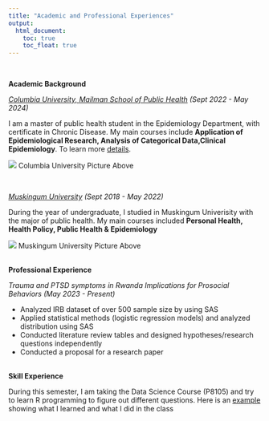 ```yaml
---
title: "Academic and Professional Experiences"
output: 
  html_document:
    toc: true
    toc_float: true
---
```

<br>

**Academic Background**

*[Columbia University, Mailman School of Public Health](https://www.publichealth.columbia.edu/) (Sept 2022 - May 2024)*

I am a master of public health student in the Epidemiology Department, with certificate in Chronic Disease. My main courses include **Application of Epidemiological Research, Analysis of Categorical Data,Clinical Epidemiology**. To learn more [details](https://www.publichealth.columbia.edu/academics/degrees/master-public-health/certificates/certificate-requirements).


![](images/columbia.jpg)
Columbia University Picture Above

<br>

*[Muskingum University](https://www.muskingum.edu/) (Sept 2018 - May 2022)*

During the year of undergraduate, I studied in Muskingum Univerisity with the major of public health. My main courses included **Personal Health, Health Policy, Public Health & Epidemiology**


![](images/muskingum.jpg)
Muskingum University Picture Above

<br>
**Professional Experience**

*Trauma and PTSD symptoms in Rwanda Implications for Prosocial Behaviors (May 2023 - Present)*

* Analyzed IRB dataset of over 500 sample size by using SAS
* Applied statistical methods (logistic regression models) and analyzed distribution using SAS
* Conducted literature review tables and designed hypotheses/research questions independently 
* Conducted a proposal for a research paper

<br>
**Skill Experience**

During this semester, I am taking the Data Science Course (P8105) and try to learn R programming to figure out different questions. Here is an [example](https://github.com/Yingting27/data_wrangling_1) showing what I learned and what I did in the class 











